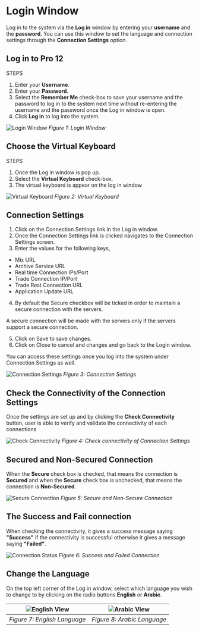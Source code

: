 
# Login Window

Log in to the system via the **Log in** window by entering your **username** and the **password**.
You can use this window to set the language and connection settings through the **Connection Settings** option.

## Log in to Pro 12

STEPS

1. Enter your **Username**.
2. Enter your **Password**.
3. Select the **Remember Me** check-box to save your username and the password to log in to the system next time without re-entering the username and the password once the Log in window is open.
4. Click **Log in** to log into the system.

![Login Window](/login-window/login-window.png)
_Figure 1: Login Window_

## Choose the Virtual Keyboard

STEPS

1. Once the Log in window is pop up.
2. Select the **Virtual Keyboard** check-box.
3. The virtual keyboard is appear on the log in window

![Virtual Keyboard](/login-window/virtual-keyboard.png)
_Figure 2: Virtual Keyboard_

## Connection Settings

1. Click on the Connection Settings link in the Log in window.
2. Once the Connection Settings link is clicked navigates to the Connection Settings screen.
3. Enter the values for the following keys,

- Mix URL
- Archive Service URL
- Real time Connection IPs/Port
- Trade Connection IP/Port
- Trade Rest Connection URL
- Application Update URL

4. By default the Secure checkbox will be ticked in order to maintain a secure connection with the servers.

<Callout type='info'>
  A secure connection will be made with the servers only if the servers support a secure connection.
</Callout>

5. Click on Save to save changes.
6. Click on Close to cancel and changes and go back to the Login window.

<Callout type='info'>
  You can access these settings once you log into the system under Connection Settings as well.
</Callout>

![Connection Settings](/login-window/connection-settings.png)
_Figure 3: Connection Settings_

## Check the Connectivity of the Connection Settings

Once the settings are set up and by clicking the **Check Connectivity** button, user is able to verify and validate the connectivity of each connections

![Check Connectivity](/login-window/check-connectivity.png)
_Figure 4: Check connectivity of Connection Settings_

## Secured and Non-Secured Connection

When the **Secure** check box is checked, that means the connection is **Secured** and when the **Secure** check box is unchecked, that means the connection is **Non-Secured**.

![Secure Connection](/login-window/secure-connection.png)
_Figure 5: Secure and Non-Secure Connection_

## The Success and Fail connection

When checking the connectivity, it gives a success message saying **"Success"** if the connectivity is successful otherwise it gives a message saying **"Failed"**.

![Connection Status](/login-window/connection-status.png)
_Figure 6: Success and Failed Connection_

## Change the Language

On the top left corner of the Log in window, select which language you wish to change to by clicking on the radio buttons **English** or **Arabic**.

| ![English View](/login-window/english-language.png) | ![Arabic View](/login-window/arabic-language.png) |
| --------------------------------------------------- | ------------------------------------------------- |
| _Figure 7: English Language_                        | _Figure 8: Arabic Language_                       |
